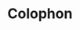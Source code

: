 ---
title: Colophon
description: Here’s what powers this site
datePublished: 2025-01-31
dateModified: 2025-01-31
img: ["./colophon.jpeg"]
imgAlt: Minimalist colophon page with bold 'COLOPHON' text and publication details.
---